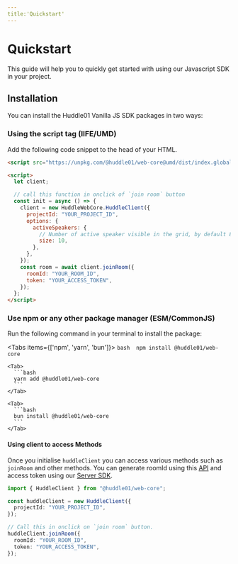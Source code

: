 ```yaml
---
title:'Quickstart'
---
```



# Quickstart

This guide will help you to quickly get started with using our Javascript SDK in your project.

## Installation

You can install the Huddle01 Vanilla JS SDK packages in two ways:

<Steps>

### Using the script tag (IIFE/UMD)

Add the following code snippet to the head of your HTML.

```html
<script src="https://unpkg.com/@huddle01/web-core@umd/dist/index.global.js"></script>

<script>
  let client;

  // call this function in onclick of `join room` button
  const init = async () => {
    client = new HuddleWebCore.HuddleClient({
      projectId: "YOUR_PROJECT_ID",
      options: {
        activeSpeakers: {
          // Number of active speaker visible in the grid, by default 8
          size: 10,
        },
      },
    });
    const room = await client.joinRoom({
      roomId: "YOUR_ROOM_ID",
      token: "YOUR_ACCESS_TOKEN",
    });
  };
</script>
```

### Use npm or any other package manager (ESM/CommonJS)

Run the following command in your terminal to install the package:

  <Tabs items={['npm', 'yarn', 'bun']}>
    <Tab>
      ```bash 
      npm install @huddle01/web-core
        ```
    </Tab>

    <Tab>
      ```bash
      yarn add @huddle01/web-core
      ```
    </Tab>

    <Tab>
      ```bash
      bun install @huddle01/web-core
      ```
    </Tab>

  </Tabs>

#### Using client to access Methods

Once you initialise `huddleClient` you can access various methods such as `joinRoom` and other methods.
You can generate roomId using this [API](/apis/create-room/create-room) and access token using our [Server SDK](/Server-SDK).

```ts
import { HuddleClient } from "@huddle01/web-core";

const huddleClient = new HuddleClient({
  projectId: "YOUR_PROJECT_ID",
});

// Call this in onclick on `join room` button.
huddleClient.joinRoom({
  roomId: "YOUR_ROOM_ID",
  token: "YOUR_ACCESS_TOKEN",
});
```

</Steps>
